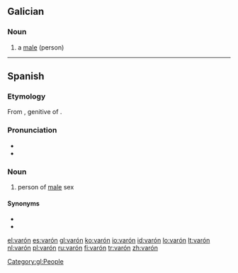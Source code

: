 ==Galician==

===Noun===
{{gl-noun|m}}

# a [[male]] (person)

[[Category:gl:People]]

----

==Spanish==

===Etymology===
From {{etyl|la|es}} {{term|varonis|lang=la}}, genitive of {{term|varo|lang=la}}.

===Pronunciation===
* {{IPA|/baˈɾon/|lang=es}}
* {{homophones|barón}}

===Noun===
{{es-noun|m|pl=varones}}

# person of [[male]] sex

====Synonyms====
* {{l|es|hombre}}
* {{l|es|macho}}

[[el:varón]]
[[es:varón]]
[[gl:varón]]
[[ko:varón]]
[[io:varón]]
[[id:varón]]
[[lo:varón]]
[[lt:varón]]
[[nl:varón]]
[[pl:varón]]
[[ru:varón]]
[[fi:varón]]
[[tr:varón]]
[[zh:varón]]